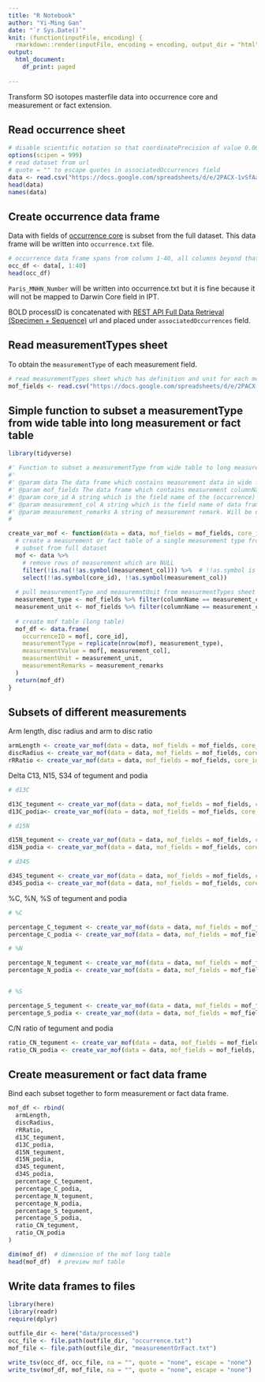 ```yaml
---
title: "R Notebook"
author: "Yi-Ming Gan"
date: "`r Sys.Date()`"
knit: (function(inputFile, encoding) {
  rmarkdown::render(inputFile, encoding = encoding, output_dir = "html") })
output:
  html_document:
    df_print: paged
    
---
```


Transform SO isotopes masterfile data into occurrence core and measurement or fact extension.

## Read occurrence sheet

```r
# disable scientific notation so that coordinatePrecision of value 0.0001 will not become 1e-4
options(scipen = 999)
# read dataset from url
# quote = "" to escape quotes in associatedOccurrences field
data <- read.csv("https://docs.google.com/spreadsheets/d/e/2PACX-1vSfAaU0p3QOsyugCL72TJuHq-pH1XyWGs1A8qIFDp1ndqqehxP4a9Lnc6QGxf1g-qU1abdNHfCwUG7p/pub?gid=193721447&single=true&output=tsv", header = TRUE, sep = "\t", allowEscapes = FALSE, quote = "", check.names = FALSE)  
head(data)
names(data)
```

## Create occurrence data frame

Data with fields of [occurrence core](https://rs.gbif.org/core/dwc_occurrence_2020-07-15.xml) is subset from the full dataset. This data frame will be written into `occurrence.txt` file.

```r
# occurrence data frame spans from column 1-40, all columns beyond that belongs to measurement or fact extension
occ_df <- data[, 1:40]
head(occ_df)
```

`Paris_MNHN_Number` will be written into occurrence.txt but it is fine because it will not be mapped to Darwin Core field in IPT.

BOLD processID is concatenated with [REST API Full Data Retrieval (Specimen + Sequence)](https://v3.boldsystems.org/index.php/resources/api?type=webservices#combined) url and placed under `associatedOccurrences` field.


## Read measurementTypes sheet 

To obtain the `measurementType` of each measurement field.

```r
# read measurementTypes sheet which has definition and unit for each measurmeent header
mof_fields <- read.csv("https://docs.google.com/spreadsheets/d/e/2PACX-1vSfAaU0p3QOsyugCL72TJuHq-pH1XyWGs1A8qIFDp1ndqqehxP4a9Lnc6QGxf1g-qU1abdNHfCwUG7p/pub?gid=1377524164&single=true&output=tsv", header = TRUE, sep = "\t", check.names = FALSE)
```

## Simple function to subset a measurementType from wide table into long measurement or fact table

```r
library(tidyverse)

#' Function to subset a measurementType from wide table to long measurement or fact table
#'
#' @param data The data frame which contains measurement data in wide format.
#' @param mof_fields The data frame which contains measurement columnName of `data`, measurementType and measurementUnit
#' @param core_id A string which is the field name of the (occurrence) core ID.
#' @param measurement_col A string which is the field name of data frame that contains the measurement value. Will be used to populate the measurementValue field.
#' @param measurement_remarks A string of measurement remark. Will be used to populate measurementRemarks field.
#

create_var_mof <- function(data = data, mof_fields = mof_fields, core_id = "occurrenceID", measurement_col, measurement_remarks = "") {
  # create a measurement or fact table of a single measurement type from the data
  # subset from full dataset
  mof <- data %>% 
    # remove rows of measurement which are NULL
    filter(!is.na(!!as.symbol(measurement_col))) %>%  # !!as.symbol is required as column name is passed as string
    select(!!as.symbol(core_id), !!as.symbol(measurement_col))
  
  # pull measurementType and measuremntUnit from measurmentTypes sheet based on the column name
  measurement_type <- mof_fields %>% filter(columnName == measurement_col) %>% pull(measurementType)
  measurement_unit <- mof_fields %>% filter(columnName == measurement_col) %>% pull(measurementUnit)
  
  # create mof table (long table)
  mof_df <- data.frame(
    occurrenceID = mof[, core_id],
    measurementType = replicate(nrow(mof), measurement_type),
    measurementValue = mof[, measurement_col],
    measurmentUnit = measurement_unit,
    measurementRemarks = measurement_remarks
  )
  return(mof_df)
}
```


## Subsets of different measurements

Arm length, disc radius and arm to disc ratio

```r
armLength <- create_var_mof(data = data, mof_fields = mof_fields, core_id = "occurrenceID", measurement_col = "Arm_length_R_(cm)", measurement_remarks = "")
discRadius <- create_var_mof(data = data, mof_fields = mof_fields, core_id = "occurrenceID", measurement_col = "Disc_radius_r_(cm)", measurement_remarks = "")
rRRatio <- create_var_mof(data = data, mof_fields = mof_fields, core_id = "occurrenceID", measurement_col = "R_r_ratio", measurement_remarks = "")
```


Delta C13, N15, S34 of tegument and podia

```r
# d13C

d13C_tegument <- create_var_mof(data = data, mof_fields = mof_fields, core_id = "occurrenceID", measurement_col = "d13C_tegument", measurement_remarks = "tegument")
d13C_podia<- create_var_mof(data = data, mof_fields = mof_fields, core_id = "occurrenceID", measurement_col = "d13C_podia", measurement_remarks = "podia")

# d15N

d15N_tegument <- create_var_mof(data = data, mof_fields = mof_fields, core_id = "occurrenceID", measurement_col = "d15N_tegument", measurement_remarks = "tegument")
d15N_podia <- create_var_mof(data = data, mof_fields = mof_fields, core_id = "occurrenceID", measurement_col = "d15N_podia", measurement_remarks = "podia")

# d34S

d34S_tegument <- create_var_mof(data = data, mof_fields = mof_fields, core_id = "occurrenceID", measurement_col = "d34S_tegument", measurement_remarks = "tegument")
d34S_podia <- create_var_mof(data = data, mof_fields = mof_fields, core_id = "occurrenceID", measurement_col = "d34S_podia", measurement_remarks = "podia")

```

%C, %N, %S of tegument and podia

```r
# %C

percentage_C_tegument <- create_var_mof(data = data, mof_fields = mof_fields, core_id = "occurrenceID", measurement_col = "%C_tegument", measurement_remarks = "tegument")
percentage_C_podia <- create_var_mof(data = data, mof_fields = mof_fields, core_id = "occurrenceID", measurement_col = "%C_podia", measurement_remarks = "podia")

# %N 

percentage_N_tegument <- create_var_mof(data = data, mof_fields = mof_fields, core_id = "occurrenceID", measurement_col = "%N_tegument", measurement_remarks = "tegument")
percentage_N_podia <- create_var_mof(data = data, mof_fields = mof_fields, core_id = "occurrenceID", measurement_col = "%N_podia", measurement_remarks = "podia")


# %S

percentage_S_tegument <- create_var_mof(data = data, mof_fields = mof_fields, core_id = "occurrenceID", measurement_col = "%S_tegument",  measurement_remarks = "tegument")
percentage_S_podia <- create_var_mof(data = data, mof_fields = mof_fields, core_id = "occurrenceID", measurement_col = "%S_podia", measurement_remarks = "podia")
```

C/N ratio of tegument and podia

```r
ratio_CN_tegument <- create_var_mof(data = data, mof_fields = mof_fields, core_id = "occurrenceID", measurement_col = "C/N_tegument", measurement_remarks = "tegument")
ratio_CN_podia <- create_var_mof(data = data, mof_fields = mof_fields, core_id = "occurrenceID", measurement_col = "C/N_podia", measurement_remarks = "podia")
```


## Create measurement or fact data frame

Bind each subset together to form measurement or fact data frame.

```r
mof_df <- rbind(
  armLength,
  discRadius,
  rRRatio,
  d13C_tegument,
  d13C_podia,
  d15N_tegument,
  d15N_podia,
  d34S_tegument,
  d34S_podia,
  percentage_C_tegument,
  percentage_C_podia,
  percentage_N_tegument,
  percentage_N_podia,
  percentage_S_tegument,
  percentage_S_podia,
  ratio_CN_tegument,
  ratio_CN_podia
)

dim(mof_df)  # dimension of the mof long table
head(mof_df)  # preview mof table
```

## Write data frames to files

```r
library(here)
library(readr)
require(dplyr)    

outfile_dir <- here("data/processed")
occ_file <- file.path(outfile_dir, "occurrence.txt")
mof_file <- file.path(outfile_dir, "measurementOrFact.txt")

write_tsv(occ_df, occ_file, na = "", quote = "none", escape = "none")
write_tsv(mof_df, mof_file, na = "", quote = "none", escape = "none")
```
